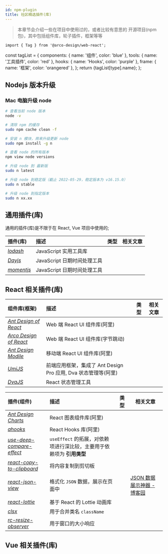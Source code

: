 ```yaml
---
id: npm-plugin
title: 社区精选插件(库)
---
```


> 本章节会介绍一些在项目中使用过的，或者比较有意思的 开源项目(npm 包)，其中包括组件库，轮子插件，框架等等

```mdx-code-block
import { Tag } from '@arco-design/web-react';
```

  const tagList = {
    components: { name: '组件', color: 'blue' },
    tools: { name: '工具插件', color: 'red' },
    hooks: { name: 'Hooks', color: 'purple' },
    frame: { name: '框架', color: 'orangered' },
  };
  return <Tag color={tagList[type].color}>{tagList[type].name}</Tag>;
};

## Nodejs 版本升级

### Mac 电脑升级 node

```bash
# 查看当前 node 版本
node -v

# 清除 npm 的缓存
sudo npm cache clean -f

# 安装 n 模块，用来升级更新 node
sudo npm install -g n

# 查看 node 的所有版本
npm view node versions

# 升级 node 到 最新版
sudo n latest

# 升级 node 到稳定版（截止 2022-05-29，稳定版本为 v16.15.0）
sudo n stable

# 升级 node 到指定版本
sudo n xx.xx
```

## 通用插件(库)

通用的插件(库)是不限于在 React, Vue 项目中使用的;

| 插件(库)                                                             | 描述                        | 类型                  | 相关文章 |
| :------------------------------------------------------------------- | :-------------------------- | --------------------- | -------- |
| _[lodash](https://www.lodashjs.com/)_                                | JavaScript 实用工具库       | <Tags type='tools' /> |          |
| _[Dayjs](https://dayjs.gitee.io/docs/zh-CN/installation/typescript)_ | JavaScript 日期时间处理工具 | <Tags type='tools' /> |          |
| _[momentjs](http://momentjs.cn/)_                                    | JavaScript 日期时间处理工具 | <Tags type='tools' /> |          |

## React 相关插件(库)

| 组件库(框架)                                                                 | 描述                                                           | 类型                       | 相关文章 |
| :--------------------------------------------------------------------------- | :------------------------------------------------------------- | -------------------------- | -------- |
| _[Ant Design of React](https://ant-design.gitee.io/docs/react/introduce-cn)_ | Web 端 React UI 组件库(阿里)                                   | <Tags type='components' /> |          |
| _[Arco Design of React](https://arco.design/react/docs/start)_               | Web 端 React UI 组件库(字节跳动)                               | <Tags type='components' /> |          |
| _[Ant Design Modile](https://mobile.ant.design/zh/guide/quick-start)_        | 移动端 React UI 组件库(阿里)                                   | <Tags type='components' /> |          |
| _[UmiJS](https://umijs.org/zh-CN/docs/getting-started)_                      | 前端应用框架，集成了 Ant Design Pro 应用, Dva 状态管理等(阿里) | <Tags type='frame' />      |          |
| _[DvaJS](https://dvajs.com/guide/)_                                          | React 状态管理工具                                             | <Tags type='frame' />      |          |

| 插件(组件)                                                                         | 描述                                                                  | 类型                       | 相关文章                                                                       |
| :--------------------------------------------------------------------------------- | :-------------------------------------------------------------------- | -------------------------- | ------------------------------------------------------------------------------ |
| _[Ant Design Charts](https://charts.ant.design/zh/docs/manual/getting-started)_    | React 图表组件库(阿里)                                                | <Tags type='components' /> |                                                                                |
| _[ahooks](https://ahooks.gitee.io/zh-CN)_                                          | React Hooks 库(阿里)                                                  | <Tags type='hooks' />      |                                                                                |
| _[use-deep-compare-effect](https://github.com/kentcdodds/use-deep-compare-effect)_ | `useEffect` 的拓展，对依赖项进行深比较，主要用于依赖项为 **引用类型** | <Tags type='hooks' />      |                                                                                |
| _[react-copy-to-clipboard](https://github.com/nkbt/react-copy-to-clipboard)_       | 将内容复制到剪切板                                                    | <Tags type='components' /> |                                                                                |
| _[react-json-view](https://github.com/mac-s-g/react-json-view)_                    | 格式化 `JSON` 数据，展示在页面中                                      | <Tags type='components' /> | [JSON 数据展示神器 - 博客园](https://www.cnblogs.com/soyxiaobi/p/9713814.html) |
| _[react-lottie](https://github.com/mac-s-g/react-json-view)_                       | 基于 React 的 Lottie 动画库                                           | <Tags type='components' /> |                                                                                |
| _[clsx](https://github.com/lukeed/clsx)_                                           | 用于合并类名 `className`                                              | <Tags type='tools' />      |                                                                                |
| _[rc-resize-observer](https://www.npmjs.com/package/rc-resize-observer)_           | 用于窗口的大小响应                                                    | <Tags type='components' /> |                                                                                |

## Vue 相关插件(库)
